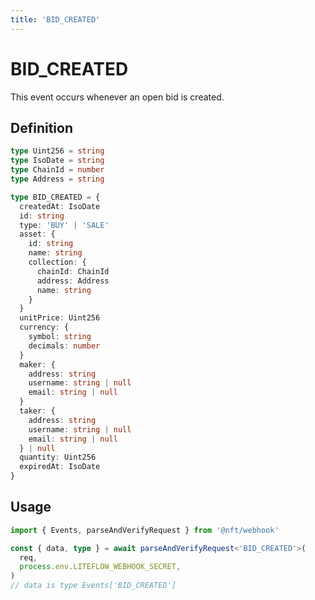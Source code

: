 ```yaml
---
title: 'BID_CREATED'
---
```


# BID_CREATED

This event occurs whenever an open bid is created.

## Definition

```ts
type Uint256 = string
type IsoDate = string
type ChainId = number
type Address = string

type BID_CREATED = {
  createdAt: IsoDate
  id: string
  type: 'BUY' | 'SALE'
  asset: {
    id: string
    name: string
    collection: {
      chainId: ChainId
      address: Address
      name: string
    }
  }
  unitPrice: Uint256
  currency: {
    symbol: string
    decimals: number
  }
  maker: {
    address: string
    username: string | null
    email: string | null
  }
  taker: {
    address: string
    username: string | null
    email: string | null
  } | null
  quantity: Uint256
  expiredAt: IsoDate
}
```

## Usage

```ts
import { Events, parseAndVerifyRequest } from '@nft/webhook'

const { data, type } = await parseAndVerifyRequest<'BID_CREATED'>(
  req,
  process.env.LITEFLOW_WEBHOOK_SECRET,
)
// data is type Events['BID_CREATED']
```
